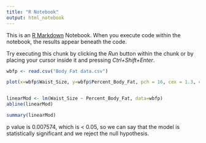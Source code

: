---
title: "R Notebook"
output: html_notebook
---

This is an [R Markdown](http://rmarkdown.rstudio.com) Notebook. When you execute code within the notebook, the results appear beneath the code. 

Try executing this chunk by clicking the *Run* button within the chunk or by placing your cursor inside it and pressing *Ctrl+Shift+Enter*. 

```{r}

wbfp <- read.csv("Body Fat data.csv")

plot(x=wbfp$Waist_Size, y=wbfp$Percent_Body_Fat, pch = 16, cex = 1.3, col = "blue", main="Waist vs Body Fat", xlab = "Waist Size (in)", ylab="Body Fat Percentage")



```
``` {r}

linearMod <- lm(Waist_Size ~ Percent_Body_Fat, data=wbfp)
abline(linearMod)

```
```{r}

summary(linearMod) 

```
p value is 0.007574, which is < 0.05, so we can say that the model is statistically significant and we reject the null hypothesis. 

